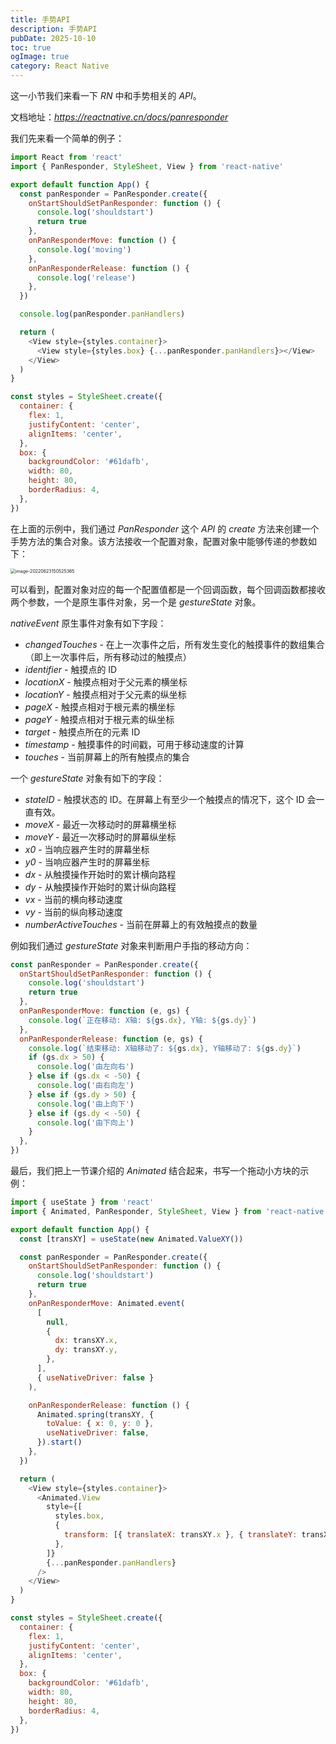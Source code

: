 ```yaml
---
title: 手势API
description: 手势API
pubDate: 2025-10-10
toc: true
ogImage: true
category: React Native
---
```


这一小节我们来看一下 _RN_ 中和手势相关的 _API_。

文档地址：*https://reactnative.cn/docs/panresponder*

我们先来看一个简单的例子：

```js
import React from 'react'
import { PanResponder, StyleSheet, View } from 'react-native'

export default function App() {
  const panResponder = PanResponder.create({
    onStartShouldSetPanResponder: function () {
      console.log('shouldstart')
      return true
    },
    onPanResponderMove: function () {
      console.log('moving')
    },
    onPanResponderRelease: function () {
      console.log('release')
    },
  })

  console.log(panResponder.panHandlers)

  return (
    <View style={styles.container}>
      <View style={styles.box} {...panResponder.panHandlers}></View>
    </View>
  )
}

const styles = StyleSheet.create({
  container: {
    flex: 1,
    justifyContent: 'center',
    alignItems: 'center',
  },
  box: {
    backgroundColor: '#61dafb',
    width: 80,
    height: 80,
    borderRadius: 4,
  },
})
```

在上面的示例中，我们通过 _PanResponder_ 这个 _API_ 的 _create_ 方法来创建一个手势方法的集合对象。该方法接收一个配置对象，配置对象中能够传递的参数如下：

<img
  src="https://xiejie-typora.oss-cn-chengdu.aliyuncs.com/2022-06-23-070525.png"
  alt="image-20220623150525365"
  style="zoom:50%;"
/>

可以看到，配置对象对应的每一个配置值都是一个回调函数，每个回调函数都接收两个参数，一个是原生事件对象，另一个是 _gestureState_ 对象。

_nativeEvent_ 原生事件对象有如下字段：

- _changedTouches_ - 在上一次事件之后，所有发生变化的触摸事件的数组集合（即上一次事件后，所有移动过的触摸点）
- _identifier_ - 触摸点的 ID
- _locationX_ - 触摸点相对于父元素的横坐标
- _locationY_ - 触摸点相对于父元素的纵坐标
- _pageX_ - 触摸点相对于根元素的横坐标
- _pageY_ - 触摸点相对于根元素的纵坐标
- _target_ - 触摸点所在的元素 ID
- _timestamp_ - 触摸事件的时间戳，可用于移动速度的计算
- _touches_ - 当前屏幕上的所有触摸点的集合

一个 _gestureState_ 对象有如下的字段：

- _stateID_ - 触摸状态的 ID。在屏幕上有至少一个触摸点的情况下，这个 ID 会一直有效。
- _moveX_ - 最近一次移动时的屏幕横坐标
- _moveY_ - 最近一次移动时的屏幕纵坐标
- _x0_ - 当响应器产生时的屏幕坐标
- _y0_ - 当响应器产生时的屏幕坐标
- _dx_ - 从触摸操作开始时的累计横向路程
- _dy_ - 从触摸操作开始时的累计纵向路程
- _vx_ - 当前的横向移动速度
- _vy_ - 当前的纵向移动速度
- _numberActiveTouches_ - 当前在屏幕上的有效触摸点的数量

例如我们通过 _gestureState_ 对象来判断用户手指的移动方向：

```js
const panResponder = PanResponder.create({
  onStartShouldSetPanResponder: function () {
    console.log('shouldstart')
    return true
  },
  onPanResponderMove: function (e, gs) {
    console.log(`正在移动: X轴: ${gs.dx}, Y轴: ${gs.dy}`)
  },
  onPanResponderRelease: function (e, gs) {
    console.log(`结束移动: X轴移动了: ${gs.dx}, Y轴移动了: ${gs.dy}`)
    if (gs.dx > 50) {
      console.log('由左向右')
    } else if (gs.dx < -50) {
      console.log('由右向左')
    } else if (gs.dy > 50) {
      console.log('由上向下')
    } else if (gs.dy < -50) {
      console.log('由下向上')
    }
  },
})
```

最后，我们把上一节课介绍的 _Animated_ 结合起来，书写一个拖动小方块的示例：

```js
import { useState } from 'react'
import { Animated, PanResponder, StyleSheet, View } from 'react-native'

export default function App() {
  const [transXY] = useState(new Animated.ValueXY())

  const panResponder = PanResponder.create({
    onStartShouldSetPanResponder: function () {
      console.log('shouldstart')
      return true
    },
    onPanResponderMove: Animated.event(
      [
        null,
        {
          dx: transXY.x,
          dy: transXY.y,
        },
      ],
      { useNativeDriver: false }
    ),

    onPanResponderRelease: function () {
      Animated.spring(transXY, {
        toValue: { x: 0, y: 0 },
        useNativeDriver: false,
      }).start()
    },
  })

  return (
    <View style={styles.container}>
      <Animated.View
        style={[
          styles.box,
          {
            transform: [{ translateX: transXY.x }, { translateY: transXY.y }],
          },
        ]}
        {...panResponder.panHandlers}
      />
    </View>
  )
}

const styles = StyleSheet.create({
  container: {
    flex: 1,
    justifyContent: 'center',
    alignItems: 'center',
  },
  box: {
    backgroundColor: '#61dafb',
    width: 80,
    height: 80,
    borderRadius: 4,
  },
})
```
